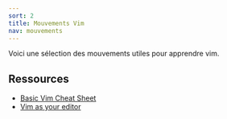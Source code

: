 ```yaml
---
sort: 2
title: Mouvements Vim
nav: mouvements
---
```


Voici une sélection des mouvements utiles pour apprendre vim.

## Ressources 

- [Basic Vim Cheat Sheet](https://vim.rtorr.com/)
- [Vim as your editor](https://www.youtube.com/playlist?list=PLm323Lc7iSW_wuxqmKx_xxNtJC_hJbQ7R)



